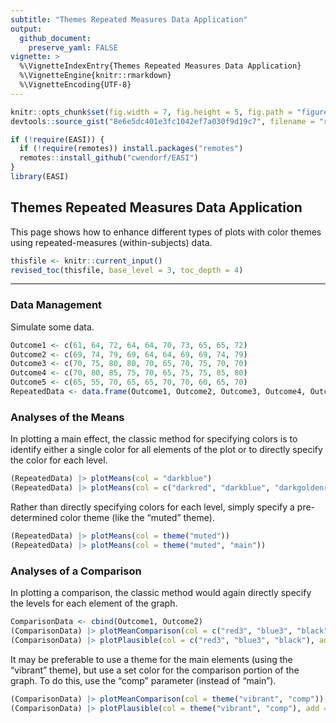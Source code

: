 ```yaml
---
subtitle: "Themes Repeated Measures Data Application"
output:
  github_document:
    preserve_yaml: FALSE
vignette: >
  %\VignetteIndexEntry{Themes Repeated Measures Data Application}
  %\VignetteEngine{knitr::rmarkdown}
  %\VignetteEncoding{UTF-8}
---
```


```r
knitr::opts_chunk$set(fig.width = 7, fig.height = 5, fig.path = "figures/", echo = TRUE, warning = FALSE, message = FALSE)
devtools::source_gist("8e6e5dc401e3fc1042ef7a030f9d19c7", filename = "revised_toc.R")
```

```r
if (!require(EASI)) {
  if (!require(remotes)) install.packages("remotes")
  remotes::install_github("cwendorf/EASI")
}
library(EASI)
```

## Themes Repeated Measures Data Application

This page shows how to enhance different types of plots with color themes using repeated-measures (within-subjects) data.

```r
thisfile <- knitr::current_input()
revised_toc(thisfile, base_level = 3, toc_depth = 4)
```

---

### Data Management

Simulate some data.
```r
Outcome1 <- c(61, 64, 72, 64, 64, 70, 73, 65, 65, 72)
Outcome2 <- c(69, 74, 79, 69, 64, 64, 69, 69, 74, 79)
Outcome3 <- c(70, 75, 80, 80, 70, 65, 70, 75, 70, 70)
Outcome4 <- c(70, 80, 85, 75, 70, 65, 75, 75, 85, 80)
Outcome5 <- c(65, 55, 70, 65, 65, 70, 70, 60, 65, 70)
RepeatedData <- data.frame(Outcome1, Outcome2, Outcome3, Outcome4, Outcome5)
```

### Analyses of the Means

In plotting a main effect, the classic method for specifying colors is to identify either a single color for all elements of the plot or to directly specify the color for each level.
```r
(RepeatedData) |> plotMeans(col = "darkblue")
(RepeatedData) |> plotMeans(col = c("darkred", "darkblue", "darkgoldenrod", "darkgreen", "darkviolet"))
```

Rather than directly specifying colors for each level, simply specify a pre-determined color theme (like the "muted" theme).
```r
(RepeatedData) |> plotMeans(col = theme("muted"))
(RepeatedData) |> plotMeans(col = theme("muted", "main"))
```

### Analyses of a Comparison

In plotting a comparison, the classic method would again directly specify the levels for each element of the graph.
```r
ComparisonData <- cbind(Outcome1, Outcome2)
(ComparisonData) |> plotMeanComparison(col = c("red3", "blue3", "black"))
(ComparisonData) |> plotPlausible(col = c("red3", "blue3", "black"), add = TRUE)
```

It may be preferable to use a theme for the main elements (using the "vibrant" theme), but use a set color for the comparison portion of the graph. To do this, use the "comp" parameter (instead of "main").
```r
(ComparisonData) |> plotMeanComparison(col = theme("vibrant", "comp"))
(ComparisonData) |> plotPlausible(col = theme("vibrant", "comp"), add = TRUE)
```
